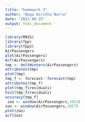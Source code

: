 ```yaml
---
title: "homework 3"
author: "Naga Asritha Narra"
date: "2022-09-25"
output: html_document
---
```










```r
library(MASS)
library(fpp)
library(fpp2)
AirPassengers
plot(AirPassengers)
Acf(AirPassengers)
tmp <- HoltWinters(AirPassengers)
attributes(tmp)
plot(tmp)
tmp_f <- forecast::forecast(tmp)
attributes(tmp_f)
plot(tmp_f$residuals)
hist(tmp_f$residuals)
accuracy(tmp_f)
 zoo <- window(AirPassengers,1952)
zoo <- window(AirPassengers,1957)
plot(zoo)
acf(zoo)
```

